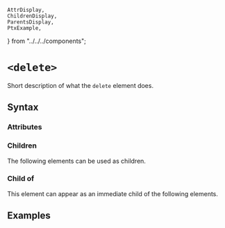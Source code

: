     AttrDisplay,
    ChildrenDisplay,
    ParentsDisplay,
    PtxExample,
} from "../../../components";

# `<delete>`

Short description of what the `delete` element does.

## Syntax

### Attributes

<AttrDisplay name="delete" />

### Children

The following elements can be used as children.

<ChildrenDisplay name="delete" />

### Child of

This element can appear as an immediate child of the following elements.

<ParentsDisplay name="delete" />

## Examples

    